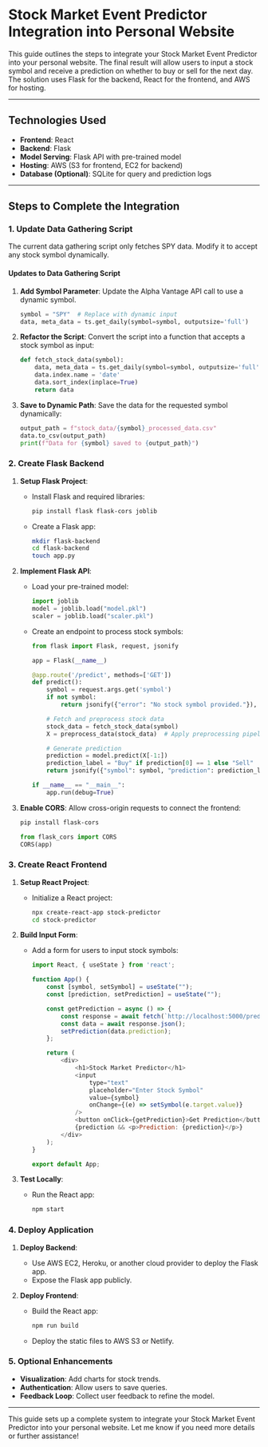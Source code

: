 # Stock Market Event Predictor Integration into Personal Website

This guide outlines the steps to integrate your Stock Market Event Predictor into your personal website. The final result will allow users to input a stock symbol and receive a prediction on whether to buy or sell for the next day. The solution uses Flask for the backend, React for the frontend, and AWS for hosting.

---

## **Technologies Used**

- **Frontend**: React
- **Backend**: Flask
- **Model Serving**: Flask API with pre-trained model
- **Hosting**: AWS (S3 for frontend, EC2 for backend)
- **Database (Optional)**: SQLite for query and prediction logs

---

## **Steps to Complete the Integration**

### **1. Update Data Gathering Script**
The current data gathering script only fetches SPY data. Modify it to accept any stock symbol dynamically.

#### **Updates to Data Gathering Script**
1. **Add Symbol Parameter**:
   Update the Alpha Vantage API call to use a dynamic symbol.
   ```python
   symbol = "SPY"  # Replace with dynamic input
   data, meta_data = ts.get_daily(symbol=symbol, outputsize='full')
   ```

2. **Refactor the Script**:
   Convert the script into a function that accepts a stock symbol as input:
   ```python
   def fetch_stock_data(symbol):
       data, meta_data = ts.get_daily(symbol=symbol, outputsize='full')
       data.index.name = 'date'
       data.sort_index(inplace=True)
       return data
   ```

3. **Save to Dynamic Path**:
   Save the data for the requested symbol dynamically:
   ```python
   output_path = f"stock_data/{symbol}_processed_data.csv"
   data.to_csv(output_path)
   print(f"Data for {symbol} saved to {output_path}")
   ```

### **2. Create Flask Backend**
1. **Setup Flask Project**:
   - Install Flask and required libraries:
     ```bash
     pip install flask flask-cors joblib
     ```
   - Create a Flask app:
     ```bash
     mkdir flask-backend
     cd flask-backend
     touch app.py
     ```

2. **Implement Flask API**:
   - Load your pre-trained model:
     ```python
     import joblib
     model = joblib.load("model.pkl")
     scaler = joblib.load("scaler.pkl")
     ```
   - Create an endpoint to process stock symbols:
     ```python
     from flask import Flask, request, jsonify

     app = Flask(__name__)

     @app.route('/predict', methods=['GET'])
     def predict():
         symbol = request.args.get('symbol')
         if not symbol:
             return jsonify({"error": "No stock symbol provided."}), 400

         # Fetch and preprocess stock data
         stock_data = fetch_stock_data(symbol)
         X = preprocess_data(stock_data)  # Apply preprocessing pipeline

         # Generate prediction
         prediction = model.predict(X[-1:])
         prediction_label = "Buy" if prediction[0] == 1 else "Sell"
         return jsonify({"symbol": symbol, "prediction": prediction_label})

     if __name__ == "__main__":
         app.run(debug=True)
     ```

3. **Enable CORS**:
   Allow cross-origin requests to connect the frontend:
   ```bash
   pip install flask-cors
   ```
   ```python
   from flask_cors import CORS
   CORS(app)
   ```

### **3. Create React Frontend**
1. **Setup React Project**:
   - Initialize a React project:
     ```bash
     npx create-react-app stock-predictor
     cd stock-predictor
     ```

2. **Build Input Form**:
   - Add a form for users to input stock symbols:
     ```javascript
     import React, { useState } from 'react';

     function App() {
         const [symbol, setSymbol] = useState("");
         const [prediction, setPrediction] = useState("");

         const getPrediction = async () => {
             const response = await fetch(`http://localhost:5000/predict?symbol=${symbol}`);
             const data = await response.json();
             setPrediction(data.prediction);
         };

         return (
             <div>
                 <h1>Stock Market Predictor</h1>
                 <input
                     type="text"
                     placeholder="Enter Stock Symbol"
                     value={symbol}
                     onChange={(e) => setSymbol(e.target.value)}
                 />
                 <button onClick={getPrediction}>Get Prediction</button>
                 {prediction && <p>Prediction: {prediction}</p>}
             </div>
         );
     }

     export default App;
     ```

3. **Test Locally**:
   - Run the React app:
     ```bash
     npm start
     ```

### **4. Deploy Application**
1. **Deploy Backend**:
   - Use AWS EC2, Heroku, or another cloud provider to deploy the Flask app.
   - Expose the Flask app publicly.

2. **Deploy Frontend**:
   - Build the React app:
     ```bash
     npm run build
     ```
   - Deploy the static files to AWS S3 or Netlify.

### **5. Optional Enhancements**
- **Visualization**: Add charts for stock trends.
- **Authentication**: Allow users to save queries.
- **Feedback Loop**: Collect user feedback to refine the model.

---

This guide sets up a complete system to integrate your Stock Market Event Predictor into your personal website. Let me know if you need more details or further assistance!
